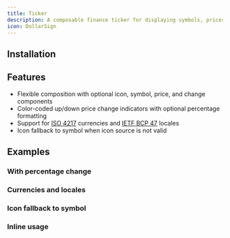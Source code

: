 ```yaml
---
title: Ticker
description: A composable finance ticker for displaying symbols, prices and changes.
icon: DollarSign
---
```


<Preview path="ticker" />

## Installation

<Installer packageName="ticker" />

## Features

- Flexible composition with optional icon, symbol, price, and change components
- Color-coded up/down price change indicators with optional percentage formatting
- Support for [ISO 4217](https://en.wikipedia.org/wiki/ISO_4217) currencies and [IETF BCP 47](https://developer.mozilla.org/en-US/docs/Glossary/BCP_47_language_tag) locales
- Icon fallback to symbol when icon source is not valid

## Examples

### With percentage change

<Preview path="ticker-percent" />

### Currencies and locales

<Preview path="ticker-currency" />

### Icon fallback to symbol

<Preview path="ticker-fallback" />

### Inline usage

<Preview path="ticker-inline" />